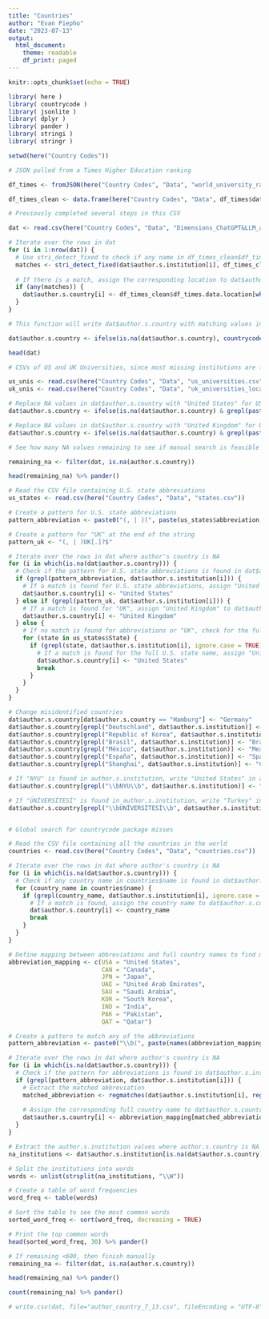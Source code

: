 ```yaml
---
title: "Countries"
author: "Evan Piepho"
date: "2023-07-13"
output:
  html_document:
    theme: readable
    df_print: paged
---
```

    

```r
knitr::opts_chunk$set(echo = TRUE)
```


```r
library( here )
library( countrycode )
library( jsonlite )
library( dplyr )
library( pander )
library( stringi )
library( stringr )
```


```r
setwd(here("Country Codes"))
```


```r

# JSON pulled from a Times Higher Education ranking 

df_times <- fromJSON(here("Country Codes", "Data", "world_university_rankings_2023_0__83be12210294c582db8740ee29673120.json"))
```


```r
df_times_clean <- data.frame(here("Country Codes", "Data", df_times$data$name,df_times$data$location))
```


```r
# Previously completed several steps in this CSV 

dat <- read.csv(here("Country Codes", "Data", "Dimensions_ChatGPT&LLM_authorsCountries.csv"))
```


```r
# Iterate over the rows in dat
for (i in 1:nrow(dat)) {
  # Use stri_detect_fixed to check if any name in df_times_clean$df_times.data.name is contained in dat$author.s.institution[i]
  matches <- stri_detect_fixed(dat$author.s.institution[i], df_times_clean$df_times.data.name)
  
  # If there is a match, assign the corresponding location to dat$author.s.country
  if (any(matches)) {
    dat$author.s.country[i] <- df_times_clean$df_times.data.location[which(matches)[1]]
  }
}
```


```r
# This function will write dat$author.s.country with matching values in dat$author.s.institution based on country code or name

dat$author.s.country <- ifelse(is.na(dat$author.s.country), countrycode(sourcevar = dat$author.s.institution, origin = "country.name", destination = "country.name"), dat$author.s.country)
```


```r
head(dat)
```


```r
# CSVs of US and UK Universities, since most missing institutions are from there 

us_unis <- read.csv(here("Country Codes", "Data", "us_universities.csv"))
uk_unis <- read.csv(here("Country Codes", "Data", "uk_universities_locations.csv"))
```


```r
# Replace NA values in dat$author.s.country with "United States" for US universities
dat$author.s.country <- ifelse(is.na(dat$author.s.country) & grepl(paste0("\\b", paste(us_unis$name, collapse = "\\b|\\b"), "\\b"), dat$author.s.institution, ignore.case = TRUE), "United States", dat$author.s.country)

# Replace NA values in dat$author.s.country with "United Kingdom" for UK universities
dat$author.s.country <- ifelse(is.na(dat$author.s.country) & grepl(paste0("\\b", paste(uk_unis$Name, collapse = "\\b|\\b"), "\\b"), dat$author.s.institution, ignore.case = TRUE), "United Kingdom", dat$author.s.country)
```


```r
# See how many NA values remaining to see if manual search is feasible

remaining_na <- filter(dat, is.na(author.s.country))

head(remaining_na) %>% pander()
```


```r
# Read the CSV file containing U.S. state abbreviations
us_states <- read.csv(here("Country Codes", "Data", "states.csv"))

# Create a pattern for U.S. state abbreviations
pattern_abbreviation <- paste0("(, | )(", paste(us_states$abbreviation, collapse="|"), ")[.)]$")

# Create a pattern for "UK" at the end of the string
pattern_uk <- "(, | )UK[.]?$"

# Iterate over the rows in dat where author's country is NA
for (i in which(is.na(dat$author.s.country))) {
  # Check if the pattern for U.S. state abbreviations is found in dat$author.s.institution[i]
  if (grepl(pattern_abbreviation, dat$author.s.institution[i])) {
    # If a match is found for U.S. state abbreviations, assign "United States" to dat$author.s.country
    dat$author.s.country[i] <- "United States"
  } else if (grepl(pattern_uk, dat$author.s.institution[i])) {
    # If a match is found for "UK", assign "United Kingdom" to dat$author.s.country
    dat$author.s.country[i] <- "United Kingdom"
  } else {
    # If no match is found for abbreviations or "UK", check for the full U.S. state name
    for (state in us_states$State) {
      if (grepl(state, dat$author.s.institution[i], ignore.case = TRUE)) {
        # If a match is found for the full U.S. state name, assign "United States" to dat$author.s.country
        dat$author.s.country[i] <- "United States"
        break
      }
    }
  }
}

```


```r
# Change misidentified countries
dat$author.s.country[dat$author.s.country == "Hamburg"] <- "Germany"
dat$author.s.country[grepl("Deutschland", dat$author.s.institution)] <- "Germany"
dat$author.s.country[grepl("Republic of Korea", dat$author.s.institution)] <- "South Korea"
dat$author.s.country[grepl("Brasil", dat$author.s.institution)] <- "Brazil"
dat$author.s.country[grepl("México", dat$author.s.institution)] <- "Mexico"
dat$author.s.country[grepl("España", dat$author.s.institution)] <- "Spain"
dat$author.s.country[grepl("Shanghai", dat$author.s.institution)] <- "China"

# If "NYU" is found in author.s.institution, write "United States" in author.s.country
dat$author.s.country[grepl("\\bNYU\\b", dat$author.s.institution)] <- "United States"

# If "ÜNİVERSİTESİ" is found in author.s.institution, write "Turkey" in author.s.country
dat$author.s.country[grepl("\\bÜNİVERSİTESİ\\b", dat$author.s.institution)] <- "Turkey"



```


```r
# Global search for countrycode package misses

# Read the CSV file containing all the countries in the world
countries <- read.csv(here("Country Codes", "Data", "countries.csv"))

# Iterate over the rows in dat where author's country is NA
for (i in which(is.na(dat$author.s.country))) {
  # Check if any country name in countries$name is found in dat$author.s.institution[i]
  for (country_name in countries$name) {
    if (grepl(country_name, dat$author.s.institution[i], ignore.case = TRUE)) {
      # If a match is found, assign the country name to dat$author.s.country
      dat$author.s.country[i] <- country_name
      break
    }
  }
}
```


```r
# Define mapping between abbreviations and full country names to find missing countries
abbreviation_mapping <- c(USA = "United States",
                          CAN = "Canada",
                          JPN = "Japan",
                          UAE = "United Arab Emirates",
                          SAU = "Saudi Arabia",
                          KOR = "South Korea",
                          IND = "India",
                          PAK = "Pakistan",
                          QAT = "Qatar")

# Create a pattern to match any of the abbreviations
pattern_abbreviation <- paste0("\\b(", paste(names(abbreviation_mapping), collapse="|"), ")\\b")

# Iterate over the rows in dat where author's country is NA
for (i in which(is.na(dat$author.s.country))) {
  # Check if the pattern for abbreviations is found in dat$author.s.institution[i]
  if (grepl(pattern_abbreviation, dat$author.s.institution[i])) {
    # Extract the matched abbreviation
    matched_abbreviation <- regmatches(dat$author.s.institution[i], regexpr(pattern_abbreviation, dat$author.s.institution[i]))
    
    # Assign the corresponding full country name to dat$author.s.country
    dat$author.s.country[i] <- abbreviation_mapping[matched_abbreviation]
  }
}
```


```r
# Extract the author.s.institution values where author.s.country is NA
na_institutions <- dat$author.s.institution[is.na(dat$author.s.country)]

# Split the institutions into words
words <- unlist(strsplit(na_institutions, "\\W"))

# Create a table of word frequencies
word_freq <- table(words)

# Sort the table to see the most common words
sorted_word_freq <- sort(word_freq, decreasing = TRUE)

# Print the top common words
head(sorted_word_freq, 30) %>% pander()
```



```r
# If remaining <600, then finish manually
remaining_na <- filter(dat, is.na(author.s.country))

head(remaining_na) %>% pander()

count(remaining_na) %>% pander()
```


```r
# write.csv(dat, file="author_country_7_13.csv", fileEncoding = "UTF-8")
```


